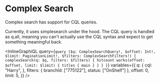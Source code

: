 # Complex Search

Complex search has support for CQL queries.

Currently, it uses simplesearch under the hood. The CQL query is handled as q.all,
meaning you can't actually use the CQL syntax and expect to get something meaningful back.

<InlineGraphiQL
  query={`query ($q: ComplexSearchQuery!, $offset: Int!, $limit: PaginationLimit!, $filters: ComplexSearchFilters!) {
  complexSearch(q: $q, filters: $filters) {
    hitcount
    works(offset: $offset, limit: $limit) {
      titles {
        main
      }
    }
  }
}`}
  variables={{
    q: {
      cql: "Harry",
    },
    filters: { branchId: ["775122"], status: ["OnShelf"] },
    offset: 0,
    limit: 5,
  }}
/>
